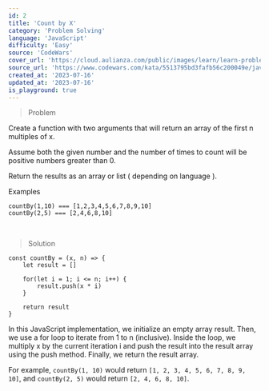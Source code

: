 ```yaml
---
id: 2
title: 'Count by X'
category: 'Problem Solving'
language: 'JavaScript'
difficulty: 'Easy'
source: 'CodeWars'
cover_url: 'https://cloud.aulianza.com/public/images/learn/learn-problem-solving.png'
source_url: 'https://www.codewars.com/kata/5513795bd3fafb56c200049e/javascript'
created_at: '2023-07-16'
updated_at: '2023-07-16'
is_playground: true
---
```


> Problem

Create a function with two arguments that will return an array of the first n multiples of x.

Assume both the given number and the number of times to count will be positive numbers greater than 0.

Return the results as an array or list ( depending on language ).

Examples

```
countBy(1,10) === [1,2,3,4,5,6,7,8,9,10]
countBy(2,5) === [2,4,6,8,10]
```

&nbsp;

> Solution

```
const countBy = (x, n) => {
    let result = []

    for(let i = 1; i <= n; i++) {
        result.push(x * i)
    }

    return result
}
```

In this JavaScript implementation, we initialize an empty array result. Then, we use a for loop to iterate from 1 to n (inclusive). Inside the loop, we multiply x by the current iteration i and push the result into the result array using the push method. Finally, we return the result array.

For example, `countBy(1, 10)` would return `[1, 2, 3, 4, 5, 6, 7, 8, 9, 10]`, and `countBy(2, 5)` would return `[2, 4, 6, 8, 10]`.
